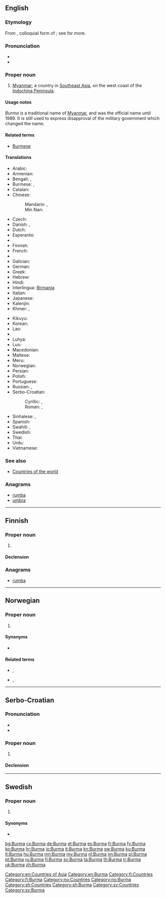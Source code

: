 {{also|burma|Búrma}}
==English==
{{wikipedia}}

===Etymology===
From {{etyl|my|en}} {{term|ဗမာ|tr=băma|lang=my}}, colloquial form of {{term|မြန်မာ|tr=myanma|lang=my}}; see {{term|Myanmar|lang=en}} for more.

===Pronunciation===
* {{audio|En-us-Burma.ogg|Audio (US)}}
* {{rhymes|ɜː(r)mə}}

===Proper noun===
{{en-proper noun}}

# [[Myanmar]]; a country in [[Southeast Asia]], on the west coast of the [[w:Indochina Peninsula|Indochina Peninsula]].

====Usage notes====
''Burma'' is a traditional name of [[Myanmar]], and was the official name until 1989.  It is still used to express disapproval of the military government which changed the name.

====Related terms====
* [[Burmese]]

====Translations====
{{trans-see|Myanmar}}

{{trans-top|Southeast Asian country (former name)}}
* Arabic: {{t-|ar|بورما|f|tr=būrma}}
* Armenian: {{t-|hy|Բիրմա|tr=Birma}}
* Bengali: {{t-|bn|বার্মা|tr=barma|sc=Beng}}, {{t-|bn|ব্রহ্মদেশ|tr=brôhmôdesh|sc=Beng}}
* Burmese: {{t+|my|ဗမာ|tr=băma|sc=Mymr}}, {{t+|my|မြန်မာ|tr=myanma|sc=Mymr}}
* Catalan: {{t+|ca|Birmània|f}}
* Chinese:
*: Mandarin: {{t-|cmn|緬甸|sc=Hani}},  {{t-|cmn|缅甸|tr=Miǎndiàn|sc=Hani}}
*: Min Nan: {{t-|nan|緬甸|tr=Bián-tián|sc=Hans}}
* Czech: {{t+|cs|Barma|f}}
* Danish: {{t-|da|Burma}}, {{t-|da|Myanmar}}
* Dutch: {{t+|nl|Birma}}
* Esperanto: {{t-|eo|Birmo}}
* {{trreq|et}}
* Finnish: {{t+|fi|Burma}}
* French: {{t+|fr|Birmanie}}
* {{trreq|ka}}
* Galician: {{t+|gl|Birmania}}
* German: {{t+|de|Birma}}
* Greek: {{t-|el|Βιρμανία|f|tr=Virmanía|sc=Grek}}
* Hebrew: {{t-|he|בורמה|f|tr=burma}}
* Hindi: {{t-|hi|बरमा|tr=barmā|sc=Deva}}
* Interlingua: [[Birmania]]
* Italian: {{t+|it|Birmania}}
* Japanese: {{t-|ja|ビルマ|tr=Biruma}}
* Kalenjin: {{tø|kln|Bama}}
* Khmer: {{t-|km|ប្រទេសភូមា|tr=bprədtēh pūmīə|sc=Khmr}}, {{t+|km|ភូមា|sc=Khmr}}
{{trans-mid}}
* Kikuyu: {{tø|ki|Bama}}
* Korean: {{t+|ko|미얀마|tr=Miyanma|sc=Hang}}
* Lao: {{t-|lo|ພະມ້າ|tr=pha'-maa|sc=Laoo}}
* {{trreq|lv}}
* Luhya: {{tø|luy|Bama}}
* Luo: {{tø|luo|Bama}}
* Macedonian: {{t+|mk|Бурма|f|tr=Búrma}}
* Maltese: {{t-|mt|Burma}}
* Meru: {{tø|mer|Bama}}
* Norwegian: {{t-|no|Burma}}
* Persian: {{t+|fa|برمه|tr=Berme|sc=fa-Arab}}
* Polish: {{t+|pl|Birma|f}}
* Portuguese: {{t+|pt|Birmânia|f}}
* Russian: {{t+|ru|Бирма|f|tr=Bírma}},  {{t-|ru|Мьянма|f|tr=M'jánma}}
* Serbo-Croatian:
*: Cyrillic: {{t-|sh|Мијанмар|m|sc=Cyrl}}, {{t-|sh|Бурма|f|sc=Cyrl}}
*: Roman: {{t-|sh|Mijanmar|m}}, {{t-|sh|Burma|f}}
* Sinhalese: {{t-|si|බුරුමය|tr=burumaya|sc=Sinh}}, {{t-|si|මියන්‍මාරය|tr=miyanmāraya|sc=Sinh}}
* Spanish: {{t+|es|Birmania|f}}
* Swahili: {{t+|sw|Bama}},  {{t-|sw|Myama}}
* Swedish: {{t+|sv|Burma}}
* Thai: {{t+|th|พม่า|tr=pámâa}}
* Urdu: {{t-|ur|برما|m|tr=barmā|sc=ur-Arab}}
* Vietnamese: {{t-|vi|Myanma}}
{{trans-bottom}}

===See also===
* [[Appendix:Countries of the world|Countries of the world]]

===Anagrams===
* [[rumba#English|rumba]]
* [[umbra#English|umbra]]

[[Category:en:Countries of Asia]]
[[Category:en:Burma]]
----

==Finnish==
{{wikipedia|lang=fi}}

===Proper noun===
{{fi-proper noun}}

# {{l/en|Burma}}

====Declension====
{{fi-decl-koira|Burm|nopl=1}}

===Anagrams===
* [[rumba#Finnish|rumba]]

[[Category:fi:Countries]]
[[Category:fi:Burma]]

----

==Norwegian==

===Proper noun===
{{no-proper noun}}

# {{l/en|Burma}}

====Synonyms====
* {{l/no|Myanmar}} {{qualifier|official, but rarely used}}

====Related terms====
* {{l/no|burmeser}}, {{l/no|myanmarer}}
* {{l/no|burmesisk}}, {{l/no|myanmarsk}}

[[Category:no:Countries]]
[[Category:no:Burma]]

----

==Serbo-Croatian==

===Pronunciation===
* {{IPA|/bûːrma/|lang=sh}}
* {{hyphenation|Bur|ma}}

===Proper noun===
{{sh-proper noun|g=f|head=Bȗrma|r|Бурма|Бу̑рма}}

# {{l/en|Burma}}

====Declension====
{{sh-decl-noun-unc
|Burma
|Burme
|Burmi
|Burmu
|Burmo
|Burmi
|Burmom
}}

[[Category:sh:Countries]]
[[Category:sh:Burma]]

----

==Swedish==
{{wikipedia|lang=sv}}

===Proper noun===
{{head|sv|proper noun|g=n}}

# {{l/en|Burma}}

====Synonyms====
* {{l/sv|Myanmar}}

[[Category:sv:Countries]]
[[Category:sv:Burma]]

[[bg:Burma]]
[[cs:Burma]]
[[de:Burma]]
[[et:Burma]]
[[es:Burma]]
[[fr:Burma]]
[[fy:Burma]]
[[ko:Burma]]
[[hr:Burma]]
[[io:Burma]]
[[it:Burma]]
[[kn:Burma]]
[[sw:Burma]]
[[ku:Burma]]
[[lt:Burma]]
[[hu:Burma]]
[[mn:Burma]]
[[my:Burma]]
[[nl:Burma]]
[[nn:Burma]]
[[pl:Burma]]
[[pt:Burma]]
[[ru:Burma]]
[[fi:Burma]]
[[sv:Burma]]
[[ta:Burma]]
[[th:Burma]]
[[tr:Burma]]
[[uk:Burma]]
[[zh:Burma]]